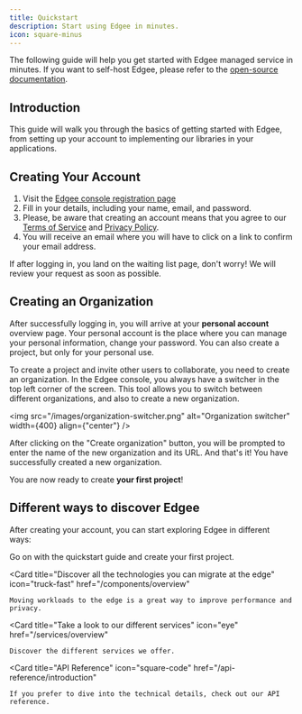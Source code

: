 ```yaml
---
title: Quickstart
description: Start using Edgee in minutes.
icon: square-minus
---
```


The following guide will help you get started with Edgee managed service in minutes.
If you want to self-host Edgee, please refer to the [open-source documentation](/open-source/overview).

## Introduction
This guide will walk you through the basics of getting started with Edgee,
from setting up your account to implementing our libraries in your applications.

## Creating Your Account

1. Visit the [Edgee console registration page](https://www.edgee.cloud/register)
2. Fill in your details, including your name, email, and password.
3. Please, be aware that creating an account means that you agree to our [Terms of Service](https://www.edgee.cloud/assets/pdf/edgee_tou.pdf) and [Privacy Policy](https://www.edgee.cloud/assets/pdf/edgee_privacy_policy.pdf).
4. You will receive an email where you will have to click on a link to confirm your email address.

<Note>
  If after logging in, you land on the waiting list page, don't worry! We will review your request as soon as possible.
</Note>

## Creating an Organization

After successfully logging in, you will arrive at your **personal account** overview page.
Your personal account is the place where you can manage your personal information, change your password. You can also create a project, but only for your personal use.

To create a project and invite other users to collaborate, you need to create an organization.
In the Edgee console, you always have a switcher in the top left corner of the screen.
This tool allows you to switch between different organizations, and also to create a new organization.

<img
  src="/images/organization-switcher.png"
  alt="Organization switcher"
  width={400}
  align={"center"}
/>

After clicking on the "Create organization" button, you will be prompted to enter the name of the new organization and its URL.
And that's it! You have successfully created a new organization.

You are now ready to create **your first project**!



## Different ways to discover Edgee

After creating your account, you can start exploring Edgee in different ways:

<CardGroup>

  <Card
    title="Continue with the Quickstart"
    icon="person-walking-arrow-right"
    href="/getting-started/project-settings">
    Go on with the quickstart guide and create your first project.
  </Card>

  <Card
    title="Discover all the technologies you can migrate at the edge"
    icon="truck-fast"
    href="/components/overview"
  >
    Moving workloads to the edge is a great way to improve performance and privacy.
  </Card>
  
  <Card
    title="Take a look to our different services"
    icon="eye"
    href="/services/overview"
  >
    Discover the different services we offer.
  </Card>
  
  <Card
    title="API Reference"
    icon="square-code"
    href="/api-reference/introduction"
  >
    If you prefer to dive into the technical details, check out our API reference.
  </Card>
</CardGroup>
